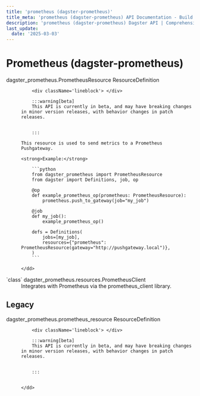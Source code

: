 ```yaml
---
title: 'prometheus (dagster-prometheus)'
title_meta: 'prometheus (dagster-prometheus) API Documentation - Build Better Data Pipelines | Python Reference Documentation for Dagster'
description: 'prometheus (dagster-prometheus) Dagster API | Comprehensive Python API documentation for Dagster, the data orchestration platform. Learn how to build, test, and maintain data pipelines with our detailed guides and examples.'
last_update:
  date: '2025-03-03'
---
```


<div class="section" id="prometheus-dagster-prometheus">


# Prometheus (dagster-prometheus)

<dl>
    <dt><Link id='dagster_prometheus.PrometheusResource'>dagster_prometheus.PrometheusResource ResourceDefinition</Link></dt>
    <dd>

        <div className='lineblock'> </div>

        :::warning[beta]
        This API is currently in beta, and may have breaking changes in minor version releases, with behavior changes in patch releases.


        :::

    This resource is used to send metrics to a Prometheus Pushgateway.

    <strong>Example:</strong>

        ```python
        from dagster_prometheus import PrometheusResource
        from dagster import Definitions, job, op

        @op
        def example_prometheus_op(prometheus: PrometheusResource):
            prometheus.push_to_gateway(job="my_job")

        @job
        def my_job():
            example_prometheus_op()

        defs = Definitions(
            jobs=[my_job],
            resources={"prometheus": PrometheusResource(gateway="http://pushgateway.local")},
        )
        ```

    </dd>

</dl>
<dl>
    <dt><Link id='dagster_prometheus.resources.PrometheusClient'>`class` dagster_prometheus.resources.PrometheusClient</Link></dt>
    <dd>
    Integrates with Prometheus via the prometheus_client library.
    </dd>

</dl>
<div class="section" id="legacy">

## Legacy

<dl>
    <dt><Link id='dagster_prometheus.prometheus_resource'>dagster_prometheus.prometheus_resource ResourceDefinition</Link></dt>
    <dd>

        <div className='lineblock'> </div>

        :::warning[beta]
        This API is currently in beta, and may have breaking changes in minor version releases, with behavior changes in patch releases.


        :::


    </dd>

</dl>
</div></div>
